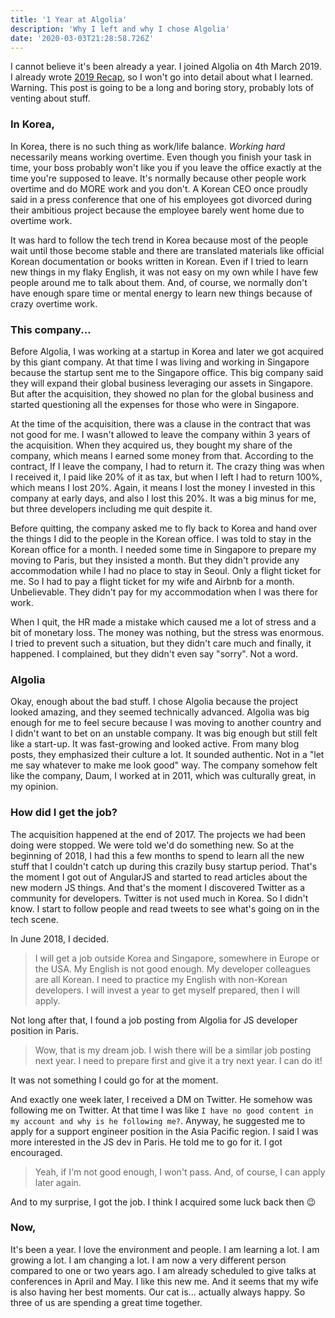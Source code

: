 ```yaml
---
title: '1 Year at Algolia'
description: 'Why I left and why I chose Algolia'
date: '2020-03-03T21:28:58.726Z'
---
```



I cannot believe it's been already a year. I joined Algolia on 4th March 2019. I already wrote [2019 Recap](./2019-recap), so I won't go into detail about what I learned. Warning. This post is going to be a long and boring story, probably lots of venting about stuff.

### In Korea,

In Korea, there is no such thing as work/life balance. _Working hard_ necessarily means working overtime. Even though you finish your task in time, your boss probably won't like you if you leave the office exactly at the time you're supposed to leave. It's normally because other people work overtime and do MORE work and you don't. A Korean CEO once proudly said in a press conference that one of his employees got divorced during their ambitious project because the employee barely went home due to overtime work.

It was hard to follow the tech trend in Korea because most of the people wait until those become stable and there are translated materials like official Korean documentation or books written in Korean. Even if I tried to learn new things in my flaky English, it was not easy on my own while I have few people around me to talk about them. And, of course, we normally don't have enough spare time or mental energy to learn new things because of crazy overtime work.

### This company...

Before Algolia, I was working at a startup in Korea and later we got acquired by this giant company. At that time I was living and working in Singapore because the startup sent me to the Singapore office. This big company said they will expand their global business leveraging our assets in Singapore. But after the acquisition, they showed no plan for the global business and started questioning all the expenses for those who were in Singapore.

At the time of the acquisition, there was a clause in the contract that was not good for me. I wasn't allowed to leave the company within 3 years of the acquisition. When they acquired us, they bought my share of the company, which means I earned some money from that. According to the contract, If I leave the company, I had to return it. The crazy thing was when I received it, I paid like 20% of it as tax, but when I left I had to return 100%, which means I lost 20%. Again, it means I lost the money I invested in this company at early days, and also I lost this 20%. It was a big minus for me, but three developers including me quit despite it.

Before quitting, the company asked me to fly back to Korea and hand over the things I did to the people in the Korean office. I was told to stay in the Korean office for a month. I needed some time in Singapore to prepare my moving to Paris, but they insisted a month. But they didn't provide any accommodation while I had no place to stay in Seoul. Only a flight ticket for me. So I had to pay a flight ticket for my wife and Airbnb for a month. Unbelievable. They didn't pay for my accommodation when I was there for work.

When I quit, the HR made a mistake which caused me a lot of stress and a bit of monetary loss. The money was nothing, but the stress was enormous. I tried to prevent such a situation, but they didn't care much and finally, it happened. I complained, but they didn't even say "sorry". Not a word.

### Algolia

Okay, enough about the bad stuff. I chose Algolia because the project looked amazing, and they seemed technically advanced. Algolia was big enough for me to feel secure because I was moving to another country and I didn't want to bet on an unstable company. It was big enough but still felt like a start-up. It was fast-growing and looked active. From many blog posts, they emphasized their culture a lot. It sounded authentic. Not in a "let me say whatever to make me look good" way. The company somehow felt like the company, Daum, I worked at in 2011, which was culturally great, in my opinion.

### How did I get the job?

The acquisition happened at the end of 2017. The projects we had been doing were stopped. We were told we'd do something new. So at the beginning of 2018, I had this a few months to spend to learn all the new stuff that I couldn't catch up during this crazily busy startup period. That's the moment I got out of AngularJS and started to read articles about the new modern JS things. And that's the moment I discovered Twitter as a community for developers. Twitter is not used much in Korea. So I didn't know. I start to follow people and read tweets to see what's going on in the tech scene.

In June 2018, I decided.

> I will get a job outside Korea and Singapore, somewhere in Europe or the USA.
> My English is not good enough. My developer colleagues are all Korean. I need to practice my English with non-Korean developers.
> I will invest a year to get myself prepared, then I will apply.

Not long after that, I found a job posting from Algolia for JS developer position in Paris.

> Wow, that is my dream job. I wish there will be a similar job posting next year.
> I need to prepare first and give it a try next year.
> I can do it!

It was not something I could go for at the moment.

And exactly one week later, I received a DM on Twitter. He somehow was following me on Twitter. At that time I was like `I have no good content in my account and why is he following me?`. Anyway, he suggested me to apply for a support engineer position in the Asia Pacific region. I said I was more interested in the JS dev in Paris. He told me to go for it. I got encouraged.

> Yeah, if I'm not good enough, I won't pass. And, of course, I can apply later again.

And to my surprise, I got the job. I think I acquired some luck back then 😉

<TweetEmbed id="1253803700403003393" />

### Now,

It's been a year. I love the environment and people. I am learning a lot. I am growing a lot. I am changing a lot. I am now a very different person compared to one or two years ago. I am already scheduled to give talks at conferences in April and May. I like this new me. And it seems that my wife is also having her best moments. Our cat is... actually always happy. So three of us are spending a great time together.
